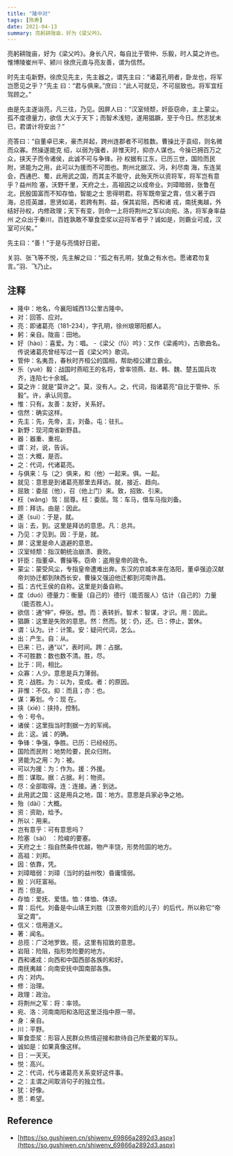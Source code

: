 ```yaml
---
title: "隆中对"
tags: [陈寿]
date: 2021-04-13
summary: 亮躬耕陇亩，好为《梁父吟》。
---
```


亮躬耕陇亩，好为《梁父吟》。身长八尺，每自比于管仲、乐毅，时人莫之许也。惟博陵崔州平、颍川
徐庶元直与亮友善，谓为信然。

时先主屯新野。徐庶见先主，先主器之，谓先主曰：“诸葛孔明者，卧龙也，将军岂愿见之乎？”先主
曰：“君与俱来。”庶曰：“此人可就见，不可屈致也。将军宜枉驾顾之。”

由是先主遂诣亮，凡三往，乃见。因屏人曰：“汉室倾颓，奸臣窃命，主上蒙尘。孤不度德量力，欲信
大义于天下；而智术浅短，遂用猖蹶，至于今日。然志犹未已，君谓计将安出？”

亮答曰：“自董卓已来，豪杰并起，跨州连郡者不可胜数。曹操比于袁绍，则名微而众寡。然操遂能克
绍，以弱为强者，非惟天时，抑亦人谋也。今操已拥百万之众，挟天子而令诸侯，此诚不可与争锋。孙
权据有江东，已历三世，国险而民附，贤能为之用，此可以为援而不可图也。荆州北据汉、沔，利尽南
海，东连吴会，西通巴、蜀，此用武之国，而其主不能守，此殆天所以资将军，将军岂有意乎？益州险
塞，沃野千里，天府之土，高祖因之以成帝业。刘璋暗弱，张鲁在北，民殷国富而不知存恤，智能之士
思得明君。将军既帝室之胄，信义著于四海，总揽英雄，思贤如渴，若跨有荆、益，保其岩阻，西和诸
戎，南抚夷越，外结好孙权，内修政理；天下有变，则命一上将将荆州之军以向宛、洛，将军身率益州
之众出于秦川，百姓孰敢不箪食壶浆以迎将军者乎？诚如是，则霸业可成，汉室可兴矣。”

先主曰：“善！”于是与亮情好日密。

关羽、张飞等不悦，先主解之曰：“孤之有孔明，犹鱼之有水也。愿诸君勿复言。”羽、飞乃止。

## 注释

- 隆中：地名，今襄阳城西13公里古隆中。
- 对：回答、应对。
- 亮：即诸葛亮（181-234），字孔明，徐州琅琊阳都人。
- 躬：亲自。陇亩：田地。
- 好（hào）：喜爱。为：唱。
-《梁父（fǔ）吟》：又作《梁甫吟》，古歌曲名。传说诸葛亮曾经写过一首《梁父吟》歌词。
- 管仲：名夷吾，春秋时齐桓公的国相，帮助桓公建立霸业。
- 乐（yuè）毅：战国时燕昭王的名将，曾率领燕、赵、韩、魏、楚五国兵攻齐，连陷七十余城。
- 莫之许：就是“莫许之”。莫，没有人。之，代词，指诸葛亮“自比于管仲、乐毅”。许，承认同意。
- 惟：只有。友善：友好，关系好。
- 信然：确实这样。
- 先主：先，先帝，主，刘备。屯：驻扎。
- 新野：现河南省新野县。
- 器：器重、重视。
- 谓：对，说，告诉。
- 岂：大概，是否。
- 之：代词，代诸葛亮。
- 与俱来：与（之）俱来，和（他）一起来。俱。一起。
- 就见：意思是到诸葛亮那里去拜访。就，接近、趋向。
- 屈致：委屈（他），召（他上门）来。致，招致、引来。
- 枉（wǎng）驾：屈尊。枉：委屈。驾：车马，借车马指刘备。
- 顾：拜访。由是：因此。
- 遂（suì）：于是，就。
- 诣：去，到。这里是拜访的意思。凡：总共。
- 乃见：才见到。因：于是，就。
- 屏：这里是命人退避的意思。
- 汉室倾颓：指汉朝统治崩溃、衰败。
- 奸臣：指董卓、曹操等。窃命：盗用皇帝的政令。
- 蒙尘：蒙受风尘，专指皇帝遭难出奔。东汉的京城本来在洛阳，董卓强迫汉献帝刘协迁都到陕西长安，曹操又强迫他迁都到河南许昌。
- 孤：古代王侯的自称。这里是刘备自称。
- 度（duó）德量力：衡量（自己的）德行（能否服人）估计（自己的）力量（能否胜人）。
- 欲信：通“伸”，伸张。想。而：表转折。智术：智谋，才识。用：因此。
- 猖蹶：这里是失败的意思。然：然而。犹：仍，还。已：停止，罢休。
- 谓：认为。计：计策。安：疑问代词，怎么。
- 出：产生。自：从。
- 已来：已，通“以”，表时间。跨：占据。
- 不可胜数：数也数不清。胜，尽。
- 比于：同，相比。
- 众寡：人少。意思是兵力薄弱。
- 克：战胜。为：以为，变成。者：的原因。
- 非惟：不仅。抑：而且；亦：也。
- 谋：筹划。今：现 在。
- 挟（xié）：挟持，控制。
- 令：号令。
- 诸侯：这里指当时割据一方的军阀。
- 此：这。诚：的确。
- 争锋：争强，争胜。已历：已经经历。
- 国险而民附：地势险要，民众归附。
- 贤能为之用：为：被。
- 可以为援：为：作为。援：外援。
- 图：谋取。据：占据。利：物资。
- 尽：全部取得。连：连接。通：到达。
- 此用武之国：这是用兵之地，国：地方。意思是兵家必争之地。
- 殆（dài）：大概。
- 资：资助，给予。
- 所以：用来。
- 岂有意乎：可有意思吗？
- 险塞（sài） ：险峻的要塞。
- 天府之土：指自然条件优越，物产丰饶，形势险固的地方。
- 高祖：刘邦。
- 因：依靠，凭。
- 刘璋暗弱：刘璋（当时的益州牧）昏庸懦弱。
- 殷：兴旺富裕。
- 而：但是。
- 存恤：爱抚、爱惜。恤：体恤、体谅。
- 胄：后代。刘备是中山靖王刘胜（汉景帝刘启的儿子）的后代，所以称它“帝室之胄”。
- 信义：信用道义。
- 著：闻名。
- 总揽：广泛地罗致。揽，这里有招致的意思。
- 岩阻：险阻，指形势险要的地方。
- 西和诸戎：向西和中国西部各族的和好。
- 南抚夷越：向南安抚中国南部各族。
- 内：对内。
- 修：治理。
- 政理：政治。
- 将荆州之军：将：率领。
- 宛、洛：河南南阳和洛阳这里泛指中原一带。
- 身：亲自。
- 川：平野。
- 箪食壶浆：形容人民群众热情迎接和款待自己所爱戴的军队。
- 诚如是：如果真像这样。
- 日：一天天。
- 悦：高兴。
- 之：代词，代与诸葛亮关系变好这件事。
- 之：主谓之间取消句子的独立性。
- 犹：好像。
- 愿：希望。

## Reference

- [https://so.gushiwen.cn/shiwenv_69866a2892d3.aspx](https://so.gushiwen.cn/shiwenv_69866a2892d3.aspx)